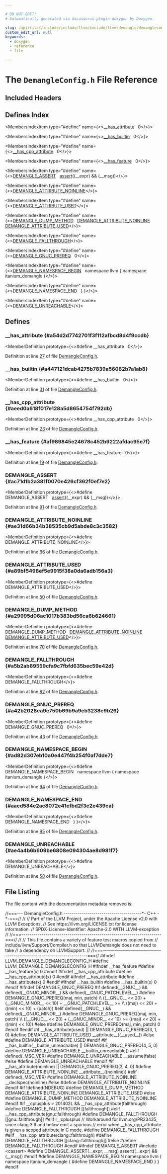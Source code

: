 ```yaml
---

# DO NOT EDIT!
# Automatically generated via docusaurus-plugin-doxygen by Doxygen.

slug: /api/files/include/include/llvm/include/llvm/demangle/demangleconfig-h
custom_edit_url: null
keywords:
  - doxygen
  - reference
  - file

---
```





# The `DemangleConfig.h` File Reference

<DoxygenPage pluginConfig={pluginConfig}>



## Included Headers

<IncludesList>
<IncludesListItem
  filePath="cassert"
  permalink=""
  isLocal="false" />
</IncludesList>

## Defines Index

<MembersIndex>

<MembersIndexItem
  type="#define"
  name={<><a href="#a54d2d7742701f3f112afbcd8d4f9ccdb">&#95;&#95;has&#95;attribute</a>&nbsp;&nbsp;&nbsp;0</>}>
</MembersIndexItem>

<MembersIndexItem
  type="#define"
  name={<><a href="#a447121dcab4275b7839a56082b7a1ab8">&#95;&#95;has&#95;builtin</a>&nbsp;&nbsp;&nbsp;0</>}>
</MembersIndexItem>

<MembersIndexItem
  type="#define"
  name={<><a href="#aeed0a618f017e128a5d8654754f792db">&#95;&#95;has&#95;cpp&#95;attribute</a>&nbsp;&nbsp;&nbsp;0</>}>
</MembersIndexItem>

<MembersIndexItem
  type="#define"
  name={<><a href="#af989845e24678c452b9222afdac95e7f">&#95;&#95;has&#95;feature</a>&nbsp;&nbsp;&nbsp;0</>}>
</MembersIndexItem>

<MembersIndexItem
  type="#define"
  name={<><a href="#ac71d1b2a381f0070e426cf362f0ef7e2">DEMANGLE&#95;ASSERT</a>&nbsp;&nbsp;&nbsp;<a href="/docs/api/files/lib/lib/target/lib/target/amdgpu/silowercontrolflow-cpp/#a4868c5d81c5ccc98c47aeab6244346a0">assert</a>((&#95;&#95;expr) &amp;&amp; (&#95;&#95;msg))</>}>
</MembersIndexItem>

<MembersIndexItem
  type="#define"
  name={<><a href="#ae31d66b34b38535cb9d5abde8c3c3582">DEMANGLE&#95;ATTRIBUTE&#95;NOINLINE</a></>}>
</MembersIndexItem>

<MembersIndexItem
  type="#define"
  name={<><a href="#a89bf5498ef5e9915f38a0da6adb156a3">DEMANGLE&#95;ATTRIBUTE&#95;USED</a></>}>
</MembersIndexItem>

<MembersIndexItem
  type="#define"
  name={<><a href="#a29995d06ac1017b383bd56ca6b624661">DEMANGLE&#95;DUMP&#95;METHOD</a>&nbsp;&nbsp;&nbsp;<a href="#ae31d66b34b38535cb9d5abde8c3c3582">DEMANGLE&#95;ATTRIBUTE&#95;NOINLINE</a> <a href="#a89bf5498ef5e9915f38a0da6adb156a3">DEMANGLE&#95;ATTRIBUTE&#95;USED</a></>}>
</MembersIndexItem>

<MembersIndexItem
  type="#define"
  name={<><a href="#a5b2ab89559cfa9c7fbfd635bec59e42d">DEMANGLE&#95;FALLTHROUGH</a></>}>
</MembersIndexItem>

<MembersIndexItem
  type="#define"
  name={<><a href="#a42b2026ea9e750b69b9a9eb3238e9b26">DEMANGLE&#95;GNUC&#95;PREREQ</a>&nbsp;&nbsp;&nbsp;0</>}>
</MembersIndexItem>

<MembersIndexItem
  type="#define"
  name={<><a href="#ad82d307eb10a0e447f4b254f0af7dde7">DEMANGLE&#95;NAMESPACE&#95;BEGIN</a>&nbsp;&nbsp;&nbsp;namespace llvm &#123; namespace itanium&#95;demangle &#123;</>}>
</MembersIndexItem>

<MembersIndexItem
  type="#define"
  name={<><a href="#aacd584e2ac8072e41efbd2f3c2e439ca">DEMANGLE&#95;NAMESPACE&#95;END</a>&nbsp;&nbsp;&nbsp;&#125; &#125;</>}>
</MembersIndexItem>

<MembersIndexItem
  type="#define"
  name={<><a href="#ae4a4b6b609be6808e094304ae8d981f7">DEMANGLE&#95;UNREACHABLE</a></>}>
</MembersIndexItem>

</MembersIndex>


<SectionDefinition>

## Defines

### &#95;&#95;has&#95;attribute {#a54d2d7742701f3f112afbcd8d4f9ccdb}

<MemberDefinition
  prototype={<>#define &#95;&#95;has&#95;attribute&nbsp;&nbsp;&nbsp;0</>}>

Definition at line <a href="#l00027">27</a> of file <a href="/docs/api/files/include/include/llvm/include/llvm/demangle/demangleconfig-h">DemangleConfig.h</a>.
</MemberDefinition>

### &#95;&#95;has&#95;builtin {#a447121dcab4275b7839a56082b7a1ab8}

<MemberDefinition
  prototype={<>#define &#95;&#95;has&#95;builtin&nbsp;&nbsp;&nbsp;0</>}>

Definition at line <a href="#l00031">31</a> of file <a href="/docs/api/files/include/include/llvm/include/llvm/demangle/demangleconfig-h">DemangleConfig.h</a>.
</MemberDefinition>

### &#95;&#95;has&#95;cpp&#95;attribute {#aeed0a618f017e128a5d8654754f792db}

<MemberDefinition
  prototype={<>#define &#95;&#95;has&#95;cpp&#95;attribute&nbsp;&nbsp;&nbsp;0</>}>

Definition at line <a href="#l00023">23</a> of file <a href="/docs/api/files/include/include/llvm/include/llvm/demangle/demangleconfig-h">DemangleConfig.h</a>.
</MemberDefinition>

### &#95;&#95;has&#95;feature {#af989845e24678c452b9222afdac95e7f}

<MemberDefinition
  prototype={<>#define &#95;&#95;has&#95;feature&nbsp;&nbsp;&nbsp;0</>}>

Definition at line <a href="#l00019">19</a> of file <a href="/docs/api/files/include/include/llvm/include/llvm/demangle/demangleconfig-h">DemangleConfig.h</a>.
</MemberDefinition>

### DEMANGLE&#95;ASSERT {#ac71d1b2a381f0070e426cf362f0ef7e2}

<MemberDefinition
  prototype={<>#define DEMANGLE&#95;ASSERT&nbsp;&nbsp;&nbsp;<a href="/docs/api/files/lib/lib/target/lib/target/amdgpu/silowercontrolflow-cpp/#a4868c5d81c5ccc98c47aeab6244346a0">assert</a>((&#95;&#95;expr) &amp;&amp; (&#95;&#95;msg))</>}>

Definition at line <a href="#l00091">91</a> of file <a href="/docs/api/files/include/include/llvm/include/llvm/demangle/demangleconfig-h">DemangleConfig.h</a>.
</MemberDefinition>

### DEMANGLE&#95;ATTRIBUTE&#95;NOINLINE {#ae31d66b34b38535cb9d5abde8c3c3582}

<MemberDefinition
  prototype={<>#define DEMANGLE&#95;ATTRIBUTE&#95;NOINLINE</>}>

Definition at line <a href="#l00066">66</a> of file <a href="/docs/api/files/include/include/llvm/include/llvm/demangle/demangleconfig-h">DemangleConfig.h</a>.
</MemberDefinition>

### DEMANGLE&#95;ATTRIBUTE&#95;USED {#a89bf5498ef5e9915f38a0da6adb156a3}

<MemberDefinition
  prototype={<>#define DEMANGLE&#95;ATTRIBUTE&#95;USED</>}>

Definition at line <a href="#l00050">50</a> of file <a href="/docs/api/files/include/include/llvm/include/llvm/demangle/demangleconfig-h">DemangleConfig.h</a>.
</MemberDefinition>

### DEMANGLE&#95;DUMP&#95;METHOD {#a29995d06ac1017b383bd56ca6b624661}

<MemberDefinition
  prototype={<>#define DEMANGLE&#95;DUMP&#95;METHOD&nbsp;&nbsp;&nbsp;<a href="#ae31d66b34b38535cb9d5abde8c3c3582">DEMANGLE&#95;ATTRIBUTE&#95;NOINLINE</a> <a href="#a89bf5498ef5e9915f38a0da6adb156a3">DEMANGLE&#95;ATTRIBUTE&#95;USED</a></>}>

Definition at line <a href="#l00070">70</a> of file <a href="/docs/api/files/include/include/llvm/include/llvm/demangle/demangleconfig-h">DemangleConfig.h</a>.
</MemberDefinition>

### DEMANGLE&#95;FALLTHROUGH {#a5b2ab89559cfa9c7fbfd635bec59e42d}

<MemberDefinition
  prototype={<>#define DEMANGLE&#95;FALLTHROUGH</>}>

Definition at line <a href="#l00082">82</a> of file <a href="/docs/api/files/include/include/llvm/include/llvm/demangle/demangleconfig-h">DemangleConfig.h</a>.
</MemberDefinition>

### DEMANGLE&#95;GNUC&#95;PREREQ {#a42b2026ea9e750b69b9a9eb3238e9b26}

<MemberDefinition
  prototype={<>#define DEMANGLE&#95;GNUC&#95;PREREQ&nbsp;&nbsp;&nbsp;0</>}>

Definition at line <a href="#l00043">43</a> of file <a href="/docs/api/files/include/include/llvm/include/llvm/demangle/demangleconfig-h">DemangleConfig.h</a>.
</MemberDefinition>

### DEMANGLE&#95;NAMESPACE&#95;BEGIN {#ad82d307eb10a0e447f4b254f0af7dde7}

<MemberDefinition
  prototype={<>#define DEMANGLE&#95;NAMESPACE&#95;BEGIN&nbsp;&nbsp;&nbsp;namespace llvm &#123; namespace itanium&#95;demangle &#123;</>}>

Definition at line <a href="#l00094">94</a> of file <a href="/docs/api/files/include/include/llvm/include/llvm/demangle/demangleconfig-h">DemangleConfig.h</a>.
</MemberDefinition>

### DEMANGLE&#95;NAMESPACE&#95;END {#aacd584e2ac8072e41efbd2f3c2e439ca}

<MemberDefinition
  prototype={<>#define DEMANGLE&#95;NAMESPACE&#95;END&nbsp;&nbsp;&nbsp;&#125; &#125;</>}>

Definition at line <a href="#l00095">95</a> of file <a href="/docs/api/files/include/include/llvm/include/llvm/demangle/demangleconfig-h">DemangleConfig.h</a>.
</MemberDefinition>

### DEMANGLE&#95;UNREACHABLE {#ae4a4b6b609be6808e094304ae8d981f7}

<MemberDefinition
  prototype={<>#define DEMANGLE&#95;UNREACHABLE</>}>

Definition at line <a href="#l00058">58</a> of file <a href="/docs/api/files/include/include/llvm/include/llvm/demangle/demangleconfig-h">DemangleConfig.h</a>.
</MemberDefinition>

</SectionDefinition>

## File Listing

The file content with the documentation metadata removed is:

<ProgramListing>

<Link id="l00001" /><CodeLine lineNumber="1"><span class="doxyHighlightComment">//===--- DemangleConfig.h ---------------------------------------&#42;- C++ -&#42;-===//</span></CodeLine>
<Link id="l00002" /><CodeLine lineNumber="2"><span class="doxyHighlightComment">//</span></CodeLine>
<Link id="l00003" /><CodeLine lineNumber="3"><span class="doxyHighlightComment">// Part of the LLVM Project, under the Apache License v2.0 with LLVM Exceptions.</span></CodeLine>
<Link id="l00004" /><CodeLine lineNumber="4"><span class="doxyHighlightComment">// See https://llvm.org/LICENSE.txt for license information.</span></CodeLine>
<Link id="l00005" /><CodeLine lineNumber="5"><span class="doxyHighlightComment">// SPDX-License-Identifier: Apache-2.0 WITH LLVM-exception</span></CodeLine>
<Link id="l00006" /><CodeLine lineNumber="6"><span class="doxyHighlightComment">//</span></CodeLine>
<Link id="l00007" /><CodeLine lineNumber="7"><span class="doxyHighlightComment">//===----------------------------------------------------------------------===//</span></CodeLine>
<Link id="l00008" /><CodeLine lineNumber="8"><span class="doxyHighlightComment">//</span></CodeLine>
<Link id="l00009" /><CodeLine lineNumber="9"><span class="doxyHighlightComment">// This file contains a variety of feature test macros copied from</span></CodeLine>
<Link id="l00010" /><CodeLine lineNumber="10"><span class="doxyHighlightComment">// include/llvm/Support/Compiler.h so that LLVMDemangle does not need to take</span></CodeLine>
<Link id="l00011" /><CodeLine lineNumber="11"><span class="doxyHighlightComment">// a dependency on LLVMSupport.</span></CodeLine>
<Link id="l00012" /><CodeLine lineNumber="12"><span class="doxyHighlightComment">//</span></CodeLine>
<Link id="l00013" /><CodeLine lineNumber="13"><span class="doxyHighlightComment">//===----------------------------------------------------------------------===//</span></CodeLine>
<Link id="l00014" /><CodeLine lineNumber="14"></CodeLine>
<Link id="l00015" /><CodeLine lineNumber="15"><span class="doxyHighlightPreprocessor">#ifndef LLVM&#95;DEMANGLE&#95;DEMANGLECONFIG&#95;H</span></CodeLine>
<Link id="l00016" /><CodeLine lineNumber="16"><span class="doxyHighlightPreprocessor">#define LLVM&#95;DEMANGLE&#95;DEMANGLECONFIG&#95;H</span></CodeLine>
<Link id="l00017" /><CodeLine lineNumber="17"></CodeLine>
<Link id="l00018" /><CodeLine lineNumber="18"><span class="doxyHighlightPreprocessor">#ifndef &#95;&#95;has&#95;feature</span></CodeLine>
<Link id="l00019" /><CodeLine lineNumber="19" lineLink="#af989845e24678c452b9222afdac95e7f"><span class="doxyHighlightPreprocessor">#define &#95;&#95;has&#95;feature(x) 0</span></CodeLine>
<Link id="l00020" /><CodeLine lineNumber="20"><span class="doxyHighlightPreprocessor">#endif</span></CodeLine>
<Link id="l00021" /><CodeLine lineNumber="21"></CodeLine>
<Link id="l00022" /><CodeLine lineNumber="22"><span class="doxyHighlightPreprocessor">#ifndef &#95;&#95;has&#95;cpp&#95;attribute</span></CodeLine>
<Link id="l00023" /><CodeLine lineNumber="23" lineLink="#aeed0a618f017e128a5d8654754f792db"><span class="doxyHighlightPreprocessor">#define &#95;&#95;has&#95;cpp&#95;attribute(x) 0</span></CodeLine>
<Link id="l00024" /><CodeLine lineNumber="24"><span class="doxyHighlightPreprocessor">#endif</span></CodeLine>
<Link id="l00025" /><CodeLine lineNumber="25"></CodeLine>
<Link id="l00026" /><CodeLine lineNumber="26"><span class="doxyHighlightPreprocessor">#ifndef &#95;&#95;has&#95;attribute</span></CodeLine>
<Link id="l00027" /><CodeLine lineNumber="27" lineLink="#a54d2d7742701f3f112afbcd8d4f9ccdb"><span class="doxyHighlightPreprocessor">#define &#95;&#95;has&#95;attribute(x) 0</span></CodeLine>
<Link id="l00028" /><CodeLine lineNumber="28"><span class="doxyHighlightPreprocessor">#endif</span></CodeLine>
<Link id="l00029" /><CodeLine lineNumber="29"></CodeLine>
<Link id="l00030" /><CodeLine lineNumber="30"><span class="doxyHighlightPreprocessor">#ifndef &#95;&#95;has&#95;builtin</span></CodeLine>
<Link id="l00031" /><CodeLine lineNumber="31" lineLink="#a447121dcab4275b7839a56082b7a1ab8"><span class="doxyHighlightPreprocessor">#define &#95;&#95;has&#95;builtin(x) 0</span></CodeLine>
<Link id="l00032" /><CodeLine lineNumber="32"><span class="doxyHighlightPreprocessor">#endif</span></CodeLine>
<Link id="l00033" /><CodeLine lineNumber="33"></CodeLine>
<Link id="l00034" /><CodeLine lineNumber="34"><span class="doxyHighlightPreprocessor">#ifndef DEMANGLE&#95;GNUC&#95;PREREQ</span></CodeLine>
<Link id="l00035" /><CodeLine lineNumber="35"><span class="doxyHighlightPreprocessor">#if defined(&#95;&#95;GNUC&#95;&#95;) &amp;&amp; defined(&#95;&#95;GNUC&#95;MINOR&#95;&#95;) &amp;&amp; defined(&#95;&#95;GNUC&#95;PATCHLEVEL&#95;&#95;)</span></CodeLine>
<Link id="l00036" /><CodeLine lineNumber="36"><span class="doxyHighlightPreprocessor">#define DEMANGLE&#95;GNUC&#95;PREREQ(maj, min, patch)                           \\</span></CodeLine>
<Link id="l00037" /><CodeLine lineNumber="37"><span class="doxyHighlightPreprocessor">  ((&#95;&#95;GNUC&#95;&#95; &lt;&lt; 20) + (&#95;&#95;GNUC&#95;MINOR&#95;&#95; &lt;&lt; 10) + &#95;&#95;GNUC&#95;PATCHLEVEL&#95;&#95; &gt;=          \\</span></CodeLine>
<Link id="l00038" /><CodeLine lineNumber="38"><span class="doxyHighlightPreprocessor">   ((maj) &lt;&lt; 20) + ((min) &lt;&lt; 10) + (patch))</span></CodeLine>
<Link id="l00039" /><CodeLine lineNumber="39"><span class="doxyHighlightPreprocessor">#elif defined(&#95;&#95;GNUC&#95;&#95;) &amp;&amp; defined(&#95;&#95;GNUC&#95;MINOR&#95;&#95;)</span></CodeLine>
<Link id="l00040" /><CodeLine lineNumber="40"><span class="doxyHighlightPreprocessor">#define DEMANGLE&#95;GNUC&#95;PREREQ(maj, min, patch)                           \\</span></CodeLine>
<Link id="l00041" /><CodeLine lineNumber="41"><span class="doxyHighlightPreprocessor">  ((&#95;&#95;GNUC&#95;&#95; &lt;&lt; 20) + (&#95;&#95;GNUC&#95;MINOR&#95;&#95; &lt;&lt; 10) &gt;= ((maj) &lt;&lt; 20) + ((min) &lt;&lt; 10))</span></CodeLine>
<Link id="l00042" /><CodeLine lineNumber="42"><span class="doxyHighlightPreprocessor">#else</span></CodeLine>
<Link id="l00043" /><CodeLine lineNumber="43" lineLink="#a42b2026ea9e750b69b9a9eb3238e9b26"><span class="doxyHighlightPreprocessor">#define DEMANGLE&#95;GNUC&#95;PREREQ(maj, min, patch) 0</span></CodeLine>
<Link id="l00044" /><CodeLine lineNumber="44"><span class="doxyHighlightPreprocessor">#endif</span></CodeLine>
<Link id="l00045" /><CodeLine lineNumber="45"><span class="doxyHighlightPreprocessor">#endif</span></CodeLine>
<Link id="l00046" /><CodeLine lineNumber="46"></CodeLine>
<Link id="l00047" /><CodeLine lineNumber="47"><span class="doxyHighlightPreprocessor">#if &#95;&#95;has&#95;attribute(used) || DEMANGLE&#95;GNUC&#95;PREREQ(3, 1, 0)</span></CodeLine>
<Link id="l00048" /><CodeLine lineNumber="48"><span class="doxyHighlightPreprocessor">#define DEMANGLE&#95;ATTRIBUTE&#95;USED &#95;&#95;attribute&#95;&#95;((&#95;&#95;used&#95;&#95;))</span></CodeLine>
<Link id="l00049" /><CodeLine lineNumber="49"><span class="doxyHighlightPreprocessor">#else</span></CodeLine>
<Link id="l00050" /><CodeLine lineNumber="50" lineLink="#a89bf5498ef5e9915f38a0da6adb156a3"><span class="doxyHighlightPreprocessor">#define DEMANGLE&#95;ATTRIBUTE&#95;USED</span></CodeLine>
<Link id="l00051" /><CodeLine lineNumber="51"><span class="doxyHighlightPreprocessor">#endif</span></CodeLine>
<Link id="l00052" /><CodeLine lineNumber="52"></CodeLine>
<Link id="l00053" /><CodeLine lineNumber="53"><span class="doxyHighlightPreprocessor">#if &#95;&#95;has&#95;builtin(&#95;&#95;builtin&#95;unreachable) || DEMANGLE&#95;GNUC&#95;PREREQ(4, 5, 0)</span></CodeLine>
<Link id="l00054" /><CodeLine lineNumber="54"><span class="doxyHighlightPreprocessor">#define DEMANGLE&#95;UNREACHABLE &#95;&#95;builtin&#95;unreachable()</span></CodeLine>
<Link id="l00055" /><CodeLine lineNumber="55"><span class="doxyHighlightPreprocessor">#elif defined(&#95;MSC&#95;VER)</span></CodeLine>
<Link id="l00056" /><CodeLine lineNumber="56"><span class="doxyHighlightPreprocessor">#define DEMANGLE&#95;UNREACHABLE &#95;&#95;assume(false)</span></CodeLine>
<Link id="l00057" /><CodeLine lineNumber="57"><span class="doxyHighlightPreprocessor">#else</span></CodeLine>
<Link id="l00058" /><CodeLine lineNumber="58" lineLink="#ae4a4b6b609be6808e094304ae8d981f7"><span class="doxyHighlightPreprocessor">#define DEMANGLE&#95;UNREACHABLE</span></CodeLine>
<Link id="l00059" /><CodeLine lineNumber="59"><span class="doxyHighlightPreprocessor">#endif</span></CodeLine>
<Link id="l00060" /><CodeLine lineNumber="60"></CodeLine>
<Link id="l00061" /><CodeLine lineNumber="61"><span class="doxyHighlightPreprocessor">#if &#95;&#95;has&#95;attribute(noinline) || DEMANGLE&#95;GNUC&#95;PREREQ(3, 4, 0)</span></CodeLine>
<Link id="l00062" /><CodeLine lineNumber="62"><span class="doxyHighlightPreprocessor">#define DEMANGLE&#95;ATTRIBUTE&#95;NOINLINE &#95;&#95;attribute&#95;&#95;((noinline))</span></CodeLine>
<Link id="l00063" /><CodeLine lineNumber="63"><span class="doxyHighlightPreprocessor">#elif defined(&#95;MSC&#95;VER)</span></CodeLine>
<Link id="l00064" /><CodeLine lineNumber="64"><span class="doxyHighlightPreprocessor">#define DEMANGLE&#95;ATTRIBUTE&#95;NOINLINE &#95;&#95;declspec(noinline)</span></CodeLine>
<Link id="l00065" /><CodeLine lineNumber="65"><span class="doxyHighlightPreprocessor">#else</span></CodeLine>
<Link id="l00066" /><CodeLine lineNumber="66" lineLink="#ae31d66b34b38535cb9d5abde8c3c3582"><span class="doxyHighlightPreprocessor">#define DEMANGLE&#95;ATTRIBUTE&#95;NOINLINE</span></CodeLine>
<Link id="l00067" /><CodeLine lineNumber="67"><span class="doxyHighlightPreprocessor">#endif</span></CodeLine>
<Link id="l00068" /><CodeLine lineNumber="68"></CodeLine>
<Link id="l00069" /><CodeLine lineNumber="69"><span class="doxyHighlightPreprocessor">#if !defined(NDEBUG)</span></CodeLine>
<Link id="l00070" /><CodeLine lineNumber="70" lineLink="#a29995d06ac1017b383bd56ca6b624661"><span class="doxyHighlightPreprocessor">#define DEMANGLE&#95;DUMP&#95;METHOD DEMANGLE&#95;ATTRIBUTE&#95;NOINLINE DEMANGLE&#95;ATTRIBUTE&#95;USED</span></CodeLine>
<Link id="l00071" /><CodeLine lineNumber="71"><span class="doxyHighlightPreprocessor">#else</span></CodeLine>
<Link id="l00072" /><CodeLine lineNumber="72"><span class="doxyHighlightPreprocessor">#define DEMANGLE&#95;DUMP&#95;METHOD DEMANGLE&#95;ATTRIBUTE&#95;NOINLINE</span></CodeLine>
<Link id="l00073" /><CodeLine lineNumber="73"><span class="doxyHighlightPreprocessor">#endif</span></CodeLine>
<Link id="l00074" /><CodeLine lineNumber="74"></CodeLine>
<Link id="l00075" /><CodeLine lineNumber="75"><span class="doxyHighlightPreprocessor">#if &#95;&#95;cplusplus &gt; 201402L &amp;&amp; &#95;&#95;has&#95;cpp&#95;attribute(fallthrough)</span></CodeLine>
<Link id="l00076" /><CodeLine lineNumber="76"><span class="doxyHighlightPreprocessor">#define DEMANGLE&#95;FALLTHROUGH &#91;&#91;fallthrough&#93;&#93;</span></CodeLine>
<Link id="l00077" /><CodeLine lineNumber="77"><span class="doxyHighlightPreprocessor">#elif &#95;&#95;has&#95;cpp&#95;attribute(gnu::fallthrough)</span></CodeLine>
<Link id="l00078" /><CodeLine lineNumber="78"><span class="doxyHighlightPreprocessor">#define DEMANGLE&#95;FALLTHROUGH &#91;&#91;gnu::fallthrough&#93;&#93;</span></CodeLine>
<Link id="l00079" /><CodeLine lineNumber="79"><span class="doxyHighlightPreprocessor">#elif !&#95;&#95;cplusplus</span></CodeLine>
<Link id="l00080" /><CodeLine lineNumber="80"><span class="doxyHighlightComment">// Workaround for llvm.org/PR23435, since clang 3.6 and below emit a spurious</span></CodeLine>
<Link id="l00081" /><CodeLine lineNumber="81"><span class="doxyHighlightComment">// error when &#95;&#95;has&#95;cpp&#95;attribute is given a scoped attribute in C mode.</span></CodeLine>
<Link id="l00082" /><CodeLine lineNumber="82" lineLink="#a5b2ab89559cfa9c7fbfd635bec59e42d"><span class="doxyHighlightPreprocessor">#define DEMANGLE&#95;FALLTHROUGH</span></CodeLine>
<Link id="l00083" /><CodeLine lineNumber="83"><span class="doxyHighlightPreprocessor">#elif &#95;&#95;has&#95;cpp&#95;attribute(clang::fallthrough)</span></CodeLine>
<Link id="l00084" /><CodeLine lineNumber="84"><span class="doxyHighlightPreprocessor">#define DEMANGLE&#95;FALLTHROUGH &#91;&#91;clang::fallthrough&#93;&#93;</span></CodeLine>
<Link id="l00085" /><CodeLine lineNumber="85"><span class="doxyHighlightPreprocessor">#else</span></CodeLine>
<Link id="l00086" /><CodeLine lineNumber="86"><span class="doxyHighlightPreprocessor">#define DEMANGLE&#95;FALLTHROUGH</span></CodeLine>
<Link id="l00087" /><CodeLine lineNumber="87"><span class="doxyHighlightPreprocessor">#endif</span></CodeLine>
<Link id="l00088" /><CodeLine lineNumber="88"></CodeLine>
<Link id="l00089" /><CodeLine lineNumber="89"><span class="doxyHighlightPreprocessor">#ifndef DEMANGLE&#95;ASSERT</span></CodeLine>
<Link id="l00090" /><CodeLine lineNumber="90"><span class="doxyHighlightPreprocessor">#include &lt;cassert&gt;</span></CodeLine>
<Link id="l00091" /><CodeLine lineNumber="91" lineLink="#ac71d1b2a381f0070e426cf362f0ef7e2"><span class="doxyHighlightPreprocessor">#define DEMANGLE&#95;ASSERT(&#95;&#95;expr, &#95;&#95;msg) assert((&#95;&#95;expr) &amp;&amp; (&#95;&#95;msg))</span></CodeLine>
<Link id="l00092" /><CodeLine lineNumber="92"><span class="doxyHighlightPreprocessor">#endif</span></CodeLine>
<Link id="l00093" /><CodeLine lineNumber="93"></CodeLine>
<Link id="l00094" /><CodeLine lineNumber="94" lineLink="#ad82d307eb10a0e447f4b254f0af7dde7"><span class="doxyHighlightPreprocessor">#define DEMANGLE&#95;NAMESPACE&#95;BEGIN namespace llvm &#123; namespace itanium&#95;demangle &#123;</span></CodeLine>
<Link id="l00095" /><CodeLine lineNumber="95" lineLink="#aacd584e2ac8072e41efbd2f3c2e439ca"><span class="doxyHighlightPreprocessor">#define DEMANGLE&#95;NAMESPACE&#95;END &#125; &#125;</span></CodeLine>
<Link id="l00096" /><CodeLine lineNumber="96"></CodeLine>
<Link id="l00097" /><CodeLine lineNumber="97"><span class="doxyHighlightPreprocessor">#endif</span></CodeLine>

</ProgramListing>


</DoxygenPage>
